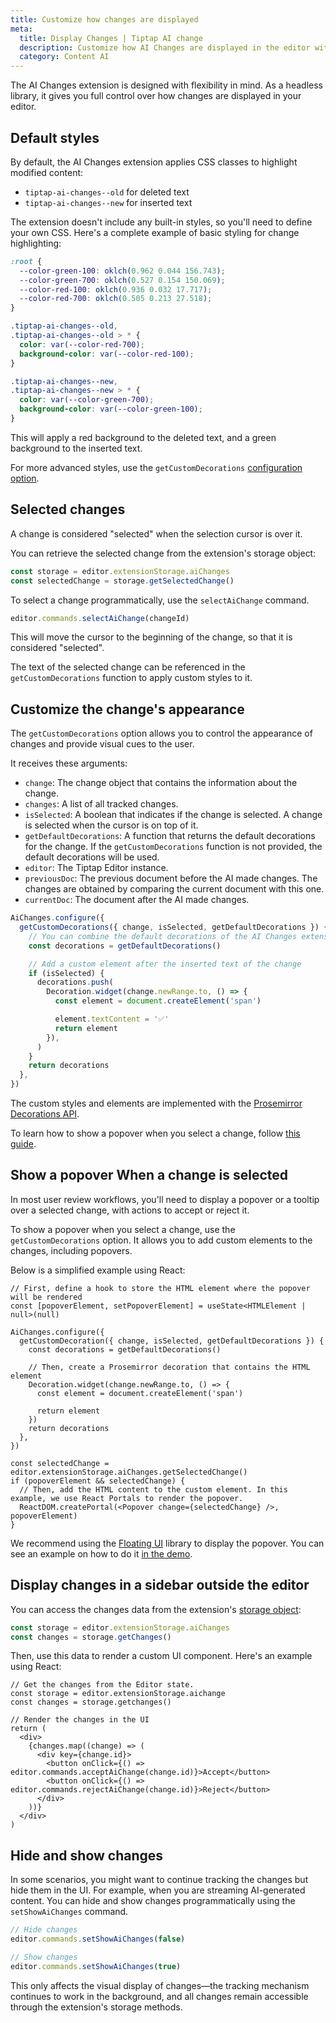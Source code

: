 ```yaml
---
title: Customize how changes are displayed
meta:
  title: Display Changes | Tiptap AI change
  description: Customize how AI Changes are displayed in the editor with custom styles and popovers.
  category: Content AI
---
```


The AI Changes extension is designed with flexibility in mind. As a headless library, it gives you full control over how changes are displayed in your editor.

## Default styles

By default, the AI Changes extension applies CSS classes to highlight modified content:

- `tiptap-ai-changes--old` for deleted text
- `tiptap-ai-changes--new` for inserted text

The extension doesn't include any built-in styles, so you'll need to define your own CSS. Here's a complete example of basic styling for change highlighting:

```css
:root {
  --color-green-100: oklch(0.962 0.044 156.743);
  --color-green-700: oklch(0.527 0.154 150.069);
  --color-red-100: oklch(0.936 0.032 17.717);
  --color-red-700: oklch(0.505 0.213 27.518);
}

.tiptap-ai-changes--old,
.tiptap-ai-changes--old > * {
  color: var(--color-red-700);
  background-color: var(--color-red-100);
}

.tiptap-ai-changes--new,
.tiptap-ai-changes--new > * {
  color: var(--color-green-700);
  background-color: var(--color-green-100);
}
```

This will apply a red background to the deleted text, and a green background to the inserted text.

For more advanced styles, use the `getCustomDecorations` [configuration option](/content-ai/capabilities/changes/configure#custom-styles).

## Selected changes

A change is considered "selected" when the selection cursor is over it.

You can retrieve the selected change from the extension's storage object:

```ts
const storage = editor.extensionStorage.aiChanges
const selectedChange = storage.getSelectedChange()
```

To select a change programmatically, use the `selectAiChange` command.

```ts
editor.commands.selectAiChange(changeId)
```

This will move the cursor to the beginning of the change, so that it is considered "selected".

The text of the selected change can be referenced in the `getCustomDecorations` function to apply custom styles to it.

## Customize the change's appearance

The `getCustomDecorations` option allows you to control the appearance of changes and provide visual cues to the user.

It receives these arguments:

- `change`: The change object that contains the information about the change.
- `changes`: A list of all tracked changes.
- `isSelected`: A boolean that indicates if the change is selected. A change is selected when the cursor is on top of it.
- `getDefaultDecorations`: A function that returns the default decorations for the change. If the `getCustomDecorations` function is not provided, the default decorations will be used.
- `editor`: The Tiptap Editor instance.
- `previousDoc`: The previous document before the AI made changes. The changes are obtained by comparing the current document with this one.
- `currentDoc`: The document after the AI made changes.

```ts
AiChanges.configure({
  getCustomDecorations({ change, isSelected, getDefaultDecorations }) {
    // You can combine the default decorations of the AI Changes extension with your custom ones
    const decorations = getDefaultDecorations()

    // Add a custom element after the inserted text of the change
    if (isSelected) {
      decorations.push(
        Decoration.widget(change.newRange.to, () => {
          const element = document.createElement('span')

          element.textContent = '✅'
          return element
        }),
      )
    }
    return decorations
  },
})
```

The custom styles and elements are implemented with the [Prosemirror Decorations API](https://prosemirror.net/docs/ref/#view.Decorations).

To learn how to show a popover when you select a change, follow [this guide](/content-ai/capabilities/changes/features/display-changes#show-a-popover-when-you-select-a-change).

## Show a popover When a change is selected

In most user review workflows, you'll need to display a popover or a tooltip over a selected change, with actions to accept or reject it.

To show a popover when you select a change, use the `getCustomDecorations` option. It allows you to add custom elements to the changes, including popovers.

Below is a simplified example using React:

```tsx
// First, define a hook to store the HTML element where the popover will be rendered
const [popoverElement, setPopoverElement] = useState<HTMLElement | null>(null)

AiChanges.configure({
  getCustomDecoration({ change, isSelected, getDefaultDecorations }) {
    const decorations = getDefaultDecorations()

    // Then, create a Prosemirror decoration that contains the HTML element
    Decoration.widget(change.newRange.to, () => {
      const element = document.createElement('span')

      return element
    })
    return decorations
  },
})

const selectedChange = editor.extensionStorage.aiChanges.getSelectedChange()
if (popoverElement && selectedChange) {
  // Then, add the HTML content to the custom element. In this example, we use React Portals to render the popover.
  ReactDOM.createPortal(<Popover change={selectedChange} />, popoverElement)
}
```

We recommend using the [Floating UI](https://floating-ui.com/) library to display the popover. You can see an example on how to do it [in the demo](/content-ai/capabilities/changes/overview).

## Display changes in a sidebar outside the editor

You can access the changes data from the extension's [storage object](/content-ai/capabilities/changes/api-reference#extension-storage):

```ts
const storage = editor.extensionStorage.aiChanges
const changes = storage.getChanges()
```

Then, use this data to render a custom UI component. Here's an example using React:

```tsx
// Get the changes from the Editor state.
const storage = editor.extensionStorage.aichange
const changes = storage.getchanges()

// Render the changes in the UI
return (
  <div>
    {changes.map((change) => (
      <div key={change.id}>
        <button onClick={() => editor.commands.acceptAiChange(change.id)}>Accept</button>
        <button onClick={() => editor.commands.rejectAiChange(change.id)}>Reject</button>
      </div>
    ))}
  </div>
)
```

## Hide and show changes

In some scenarios, you might want to continue tracking the changes but hide them in the UI. For example, when you are streaming AI-generated content. You can hide and show changes programmatically using the `setShowAiChanges` command.

```ts
// Hide changes
editor.commands.setShowAiChanges(false)

// Show changes
editor.commands.setShowAiChanges(true)
```

This only affects the visual display of changes—the tracking mechanism continues to work in the background, and all changes remain accessible through the extension's storage methods.
